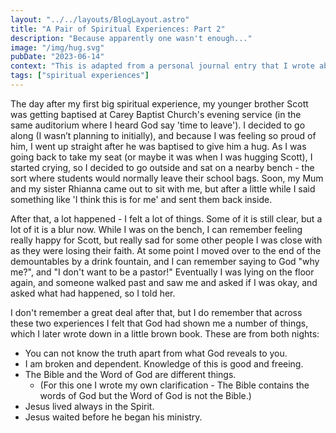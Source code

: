 ```yaml
---
layout: "../../layouts/BlogLayout.astro"
title: "A Pair of Spiritual Experiences: Part 2"
description: "Because apparently one wasn't enough..."
image: "/img/hug.svg"
pubDate: "2023-06-14"
context: "This is adapted from a personal journal entry that I wrote about an experience I had on Sun 18 Dec 2011."
tags: ["spiritual experiences"]
---
```

The day after my first big spiritual experience, my younger brother Scott was getting baptised at Carey Baptist Church's evening service (in the same auditorium where I heard God say 'time to leave'). I decided to go along (I wasn’t planning to initially), and because I was feeling so proud of him, I went up straight after he was baptised to give him a hug. As I was going back to take my seat (or maybe it was when I was hugging Scott), I started crying, so I decided to go outside and sat on a nearby bench - the sort where students would normally leave their school bags. Soon, my Mum and my sister Rhianna came out to sit with me, but after a little while I said something like 'I think this is for me' and sent them back inside.

After that, a lot happened - I felt a lot of things. Some of it is still clear, but a lot of it is a blur now. While I was on the bench, I can remember feeling really happy for Scott, but really sad for some other people I was close with as they were losing their faith. At some point I moved over to the end of the demountables by a drink fountain, and I can remember saying to God "why me?", and "I don't want to be a pastor!" Eventually I was lying on the floor again, and someone walked past and saw me and asked if I was okay, and asked what had happened, so I told her.

I don't remember a great deal after that, but I do remember that across these two experiences I felt that God had shown me a number of things, which I later wrote down in a little brown book. These are from both nights:

- You can not know the truth apart from what God reveals to you.
- I am broken and dependent. Knowledge of this is good and freeing.
- The Bible and the Word of God are different things.
    - (For this one I wrote my own clarification - The Bible contains the words of God but the Word of God is not the Bible.)
- Jesus lived always in the Spirit.
- Jesus waited before he began his ministry.